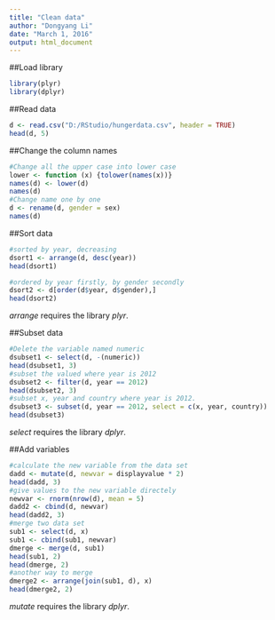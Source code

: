 ```yaml
---
title: "Clean data"
author: "Dongyang Li"
date: "March 1, 2016"
output: html_document
---
```

##Load library
```r
library(plyr)
library(dplyr)
```

##Read data
```r
d <- read.csv("D:/RStudio/hungerdata.csv", header = TRUE)
head(d, 5)
```

##Change the column names
```r
#Change all the upper case into lower case
lower <- function (x) {tolower(names(x))}
names(d) <- lower(d)
names(d)
#Change name one by one
d <- rename(d, gender = sex)
names(d)
```

##Sort data
```r
#sorted by year, decreasing
dsort1 <- arrange(d, desc(year))
head(dsort1)

#ordered by year firstly, by gender secondly
dsort2 <- d[order(d$year, d$gender),]
head(dsort2)
```
*arrange* requires the library *plyr*.

##Subset data
```r
#Delete the variable named numeric
dsubset1 <- select(d, -(numeric))
head(dsubset1, 3)
#subset the valued where year is 2012
dsubset2 <- filter(d, year == 2012)
head(dsubset2, 3)
#subset x, year and country where year is 2012.
dsubset3 <- subset(d, year == 2012, select = c(x, year, country))
head(dsubset3)
```
*select* requires the library *dplyr*.

##Add variables
```r
#calculate the new variable from the data set
dadd <- mutate(d, newvar = displayvalue * 2)
head(dadd, 3)
#give values to the new variable directely
newvar <- rnorm(nrow(d), mean = 5)
dadd2 <- cbind(d, newvar)
head(dadd2, 3)
#merge two data set
sub1 <- select(d, x)
sub1 <- cbind(sub1, newvar)
dmerge <- merge(d, sub1)
head(sub1, 2)
head(dmerge, 2)
#another way to merge
dmerge2 <- arrange(join(sub1, d), x)
head(dmerge2, 2)
```
*mutate* requires the library *dplyr*.

